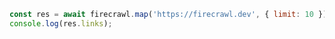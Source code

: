 ```js Node.js
const res = await firecrawl.map('https://firecrawl.dev', { limit: 10 });
console.log(res.links);
```
